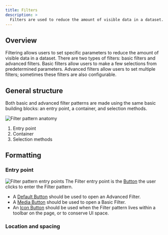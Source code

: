```yaml
---
title: Filters
description: >
  Filters are used to reduce the amount of visible data in a dataset.
---
```


## Overview

Filtering allows users to set specific parameters to reduce the amount of visible data in a dataset.
There are two types of filters: basic filters and advanced filters. Basic filters allow users to make a
few selections from predetermined parameters. Advanced filters allow users to set multiple filters;
sometimes these filters are also configurable.

## General structure

Both basic and advanced filter patterns are made using the same basic building blocks: an entry point,
a container, and selection methods.

![Filter pattern anatomy](figma:filter-anatomy.png)

1. Entry point
2. Container
3. Selection methods

## Formatting

### Entry point

![Filter pattern entry points](figma:filter-formatting-entry-points.png)
The Filter entry point is the [Button](/components/button) the user clicks to enter the Filter pattern.

- A [Default Button](/components/button) should be used to open an Advanced Filter.
- A [Media Button](/components/button) should be used to open a Basic Filter.
- An [Icon Button](/components/button) should be used when the Filter pattern lives within a toolbar on the page,
  or to conserve UI space.

### Location and spacing
